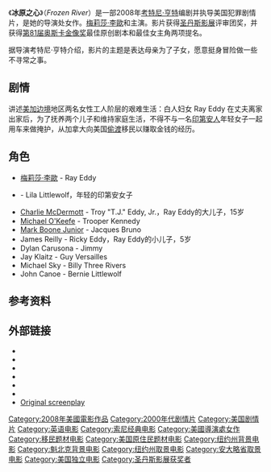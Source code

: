 {{Infobox film
| name           = Frozen River
| image          = Frozen-river-movie-poster.jpg
| image_size     = 215px
| alt            = 
| caption        =  电影海报
| director       = [[考特尼·亨特|考特尼·亨特]]
| producer       = [[Heather_Rae|Heather Rae]]<br />[[Chip_Hourihan|Chip Hourihan]]
| writer         = 考特尼·亨特
| starring       = [[梅莉莎·李歐|梅莉莎·李歐]]<br />{{link-en|Misty Upham}}<br />[[Charlie_McDermott|Charlie McDermott]]<br />[[Michael_O'Keefe|Michael O'Keefe]]<br />[[Mark_Boone_Junior|Mark Boone Junior]]
| music          = Peter Golub<br />Shahzad Ali Ismaily
| cinematography = Reed Dawson Morano
| editing        = Kate Willams
| studio         = Cohen Media Group<br />[[Courtney_Hunt|Harwood Hunt Productions]]<br />Off Hollywood Pictures
| distributor    = [[Sony_Pictures_Classics|Sony Pictures Classics]]
| released       = {{Film date|2008|08|01}}
| runtime        = 97 分钟<!--Theatrical runtime: 97:05--><ref>{{cite web|title=''FROZEN RIVER'' (15)|url=http://www.bbfc.co.uk/AFF261051/|work=[[British_Board_of_Film_Classification|British Board of Film Classification]]|date=2009-06-29|accessdate=2012-11-22}}</ref>
| country        = 美国
| language       = 英语
| budget         = $100万
| gross          = $5,133,210<ref name=Mojo>{{Cite web |url=http://www.boxofficemojo.com/movies/?id=frozenriver.htm |title=BoxOfficeMojo.com |accessdate=2014-03-25 |archive-date=2014-04-05 |archive-url=https://web.archive.org/web/20140405201943/http://www.boxofficemojo.com/movies/?id=frozenriver.htm |dead-url=no }}</ref>
}}
《'''冰原之心'''》（''Frozen River''）是一部2008年[[考特尼·亨特|考特尼·亨特]]编剧并执导美国犯罪剧情片，是她的导演处女作。[[梅莉莎·李歐|梅莉莎·李歐]]和{{link-en|Misty Upham}}主演。影片获得[[圣丹斯影展|圣丹斯影展]]评审团奖，并获得[[第81届奥斯卡金像奖|第81届奥斯卡金像奖]]最佳原创剧本和最佳女主角两项提名。

据导演考特尼·亨特介绍，影片的主题是表达母亲为了子女，愿意挺身冒险做一些不寻常之事。

==剧情==
讲述[[美加边境|美加边境]]地区两名女性工人阶层的艰难生活：白人妇女 Ray Eddy 在丈夫离家出家后，为了抚养两个儿子和维持家庭生活，不得不与一名[[印第安人|印第安人]]年轻女子一起用车来做掩护，从加拿大向美国[[偷渡|偷渡]]移民以赚取金钱的经历。

==角色==
* [[梅莉莎·李歐|梅莉莎·李歐]] - Ray Eddy
* {{link-en|Misty Upham}} - Lila Littlewolf，年轻的印第安女子
* [[Charlie_McDermott|Charlie McDermott]] - Troy "T.J." Eddy, Jr.，Ray Eddy的大儿子，15岁
* [[Michael_O'Keefe|Michael O'Keefe]] - Trooper Kennedy
* [[Mark_Boone_Junior|Mark Boone Junior]] - Jacques Bruno
* James Reilly - Ricky Eddy，Ray Eddy的小儿子，5岁
* Dylan Carusona - Jimmy
* Jay Klaitz - Guy Versailles
* Michael Sky - Billy Three Rivers
* John Canoe - Bernie Littlewolf

==参考资料==
{{Reflist}}

==外部链接==
* {{Official website|http://sonyclassics.com/frozenriver/}}
* {{IMDb title|0978759|Frozen River}}
* {{allrovi movie|426683|Frozen River}}
* {{mojo title|frozenriver|Frozen River}}
* {{rotten-tomatoes|frozen_river|Frozen River}}
* {{metacritic film|frozen-river|Frozen River}}
* [https://web.archive.org/web/20090206125947/http://sonyclassics.com/awards-information/frozenriver_screenplay.pdf Original screenplay]

{{DEFAULTSORT:Frozen River}}
[[Category:2008年美國電影作品|Category:2008年美國電影作品]]
[[Category:2000年代剧情片|Category:2000年代剧情片]]
[[Category:美国剧情片|Category:美国剧情片]]
[[Category:英语电影|Category:英语电影]]
[[Category:索尼经典电影|Category:索尼经典电影]]
[[Category:美國導演處女作|Category:美國導演處女作]]
[[Category:移民题材电影|Category:移民题材电影]]
[[Category:美国原住民题材电影|Category:美国原住民题材电影]]
[[Category:纽约州背景电影|Category:纽约州背景电影]]
[[Category:魁北克背景电影|Category:魁北克背景电影]]
[[Category:纽约州取景电影|Category:纽约州取景电影]]
[[Category:安大略省取景电影|Category:安大略省取景电影]]
[[Category:美国独立电影|Category:美国独立电影]]
[[Category:圣丹斯影展获奖者|Category:圣丹斯影展获奖者]]